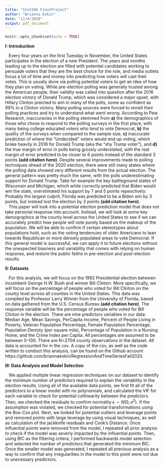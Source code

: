 ```yaml
---
title: "Stat596 FinalProject"
author: "Brianna Eskin"
date: "12/4/2020"
output: pdf_document
---
```


```r
knitr::opts_chunk$set(echo = TRUE)
```

**I: Introduction**

|    Every four years on the first Tuesday in November, the United States participates in the election of a new President. The years and months leading up to the election are filled with potential candidates working to persuade voters that they are the best choice for the role, and media outlets focus a lot of time and money into predicting how voters will cast their votes. This is usually done via polling potential voters to get an idea of how they plan on voting. While pre-election polling was generally trusted among the American people, their validity was called into question after the 2016 election victory of Donald Trump, which was considered a major upset, with Hillary Clinton preicted to win in many of the polls, some as confident as 99% in a Clinton victory. Many polling sources were forced to revisit their polling practices and try to understand what went wrong. According to Pew Research, inaccuracies in the polling stemmed from **a)** the demographics of those who chose to respond to the polling surveys in the first place, with many being college educated voters who tend to vote Democrat, **b)** the quality of the surveys when compared to the sample size, **c)** inaccurate prediction of where the "Undecided" voters would end up voting, which broke heavily in 2016 for Donald Trump (aka the "shy Trump voter"), and **d)** the true margin of error in polls being grossly understated, with the real margin of error predicted to be closer to 6 points instead of the standard 3 points **(add citation here)**. Despite several improvements made to polling techniques ahead of the 2020 election, there were still many states where the polling data showed very different results from the actual election. The general pattern was pretty much the same, with the polls underestimating support for Donald Trump. Take for example the key battleground states of Wisconsin and Michigan, which while correctly predicted that Biden would win the state, overstimated his support by 7 and 5 points repesctively. Probably the largest culprit, Florida was predicted to be a Biden win by 3 points, but instead lost the election by 3 points **(add citation here)**.
|    This paper will look into a potential election prediction model that does not take personal response into account. Instead, we will look at some key demographics at the county level across the United States to see if we can accurately predict how people will vote purely based on the makeup of the population. We will be able to confirm if certain stereotypes about populations hold, such as the voting tendencies of older Americans to lean towards Republican or more densely populated areas to vote Democrat. If this general model is successful, we can apply it to future elections without the unexpected biasness and variability that comes with relying on human response, and restore the public faiths in pre-election and post-election results.


**II: Datasets**

|    For this analysis, we will focus on the 1992 Presidential election between incumbent George H.W. Bush and winner Bill Clinton. More specifically, we will focus on the percentage of people who voted for Bill Clinton on the county level across all counties in the United States. This data was compiled by Professor Larry Winner from the University of Florida, based on data gathered from the U.S. Census Bureau **(add citation here)**. The response variable will be the percentage of people who voted for Bill Clinton in the election. There are nine predictors variables in our data: Median Age, Mean Savings, PerCapita Income, Percent of People Living in Poverty, Veteran Population Percentage, Female Population Percentage, Population Denisty (per square mile), Percentage of Population in a Nursing Home, and the Crime Index per Capita. All percentages are assumed to be between 0-100. There are N=2704 county observations in the dataset. All data is accounted for in the csv. A copy of the csv, as well as the code written to conduct this analysis, can be found on the Github account https://github.com/briannaeskin/RegressionAndTimeSeriesFall2020.


**III: Data Analysis and Model Selection**

|    We applied multiple linear regression techniques on our dataset to identify the minimum number of predictors required to explain the variability in the election results. Using all of the available data points, we first fit all of the predictors to a linear model with no polynomials, and calculated the VIF for each variable to check for potential collinearity between the predictors. Then, we checked the residuals to confirm normality $\epsilon \sim N(0,\sigma^2)$. If the assumption was violated, we checked for potential transformations using the Box-Cox plot. Next, we looked for potential outliers and leverage points and removed points with large leverage by using visual techniques, as well as calculation of the jackknife residuals and Cook's Distance. Once influential points were removed from the model, I repeated all prior analysis to check if the model was severly impacted by the influential points. Then, using BIC as the filtering critera, I performed backwards model selection and selected the number of predictors that generated the minimum BIC. Once the smaller model was generated, I repeated all previous analysis as a way to confirm that any irregularities in the model to this point were not due to unecessary predictors.